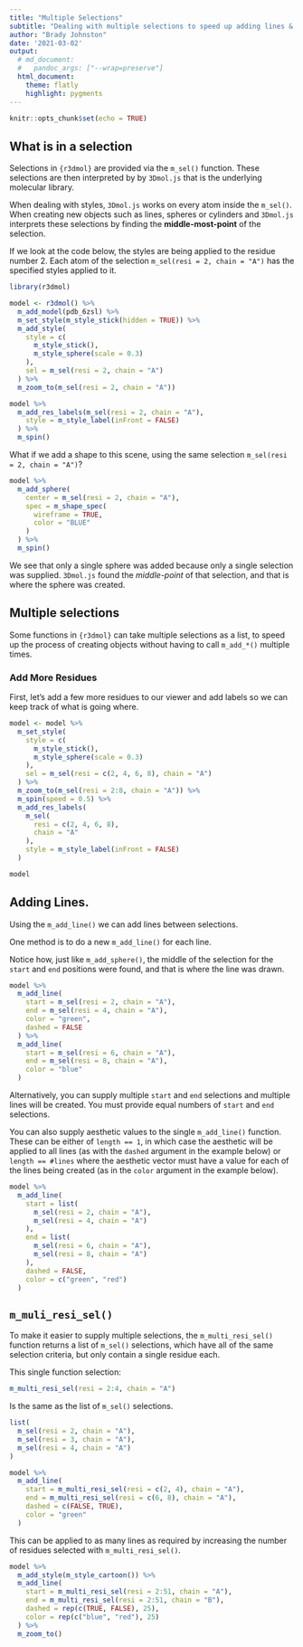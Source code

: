 ```yaml
---
title: "Multiple Selections"
subtitle: "Dealing with multiple selections to speed up adding lines & shapes."
author: "Brady Johnston"
date: '2021-03-02'
output:
  # md_document:
  #   pandoc_args: ["--wrap=preserve"]
  html_document:
    theme: flatly
    highlight: pygments
---
```


<!--
%\VignetteEngine{knitr::rmarkdown}
%\VignetteIndexEntry{Style Functions}
-->

```r
knitr::opts_chunk$set(echo = TRUE)
```


## What is in a selection

Selections in `{r3dmol}` are provided via the `m_sel()` function. These 
selections are then interpreted by by `3Dmol.js` that is the underlying 
molecular library. 

When dealing with styles, `3Dmol.js` works on every atom inside the `m_sel()`. 
When creating new objects such as lines, spheres or cylinders and `3Dmol.js` interprets these selections by finding the **middle-most-point** of the selection.

If we look at the code below, the styles are being applied to the residue
number 2. Each atom of the selection `m_sel(resi = 2, chain = "A")` has the 
specified styles applied to it.

```r
library(r3dmol)

model <- r3dmol() %>%
  m_add_model(pdb_6zsl) %>%
  m_set_style(m_style_stick(hidden = TRUE)) %>%
  m_add_style(
    style = c(
      m_style_stick(),
      m_style_sphere(scale = 0.3)
    ),
    sel = m_sel(resi = 2, chain = "A")
  ) %>%
  m_zoom_to(m_sel(resi = 2, chain = "A"))

model %>%
  m_add_res_labels(m_sel(resi = 2, chain = "A"),
    style = m_style_label(inFront = FALSE)
  ) %>%
  m_spin()
```

What if we add a shape to this scene, using the same selection
`m_sel(resi = 2, chain = "A")`?

```r
model %>%
  m_add_sphere(
    center = m_sel(resi = 2, chain = "A"),
    spec = m_shape_spec(
      wireframe = TRUE,
      color = "BLUE"
    )
  ) %>%
  m_spin()
```

We see that only a single sphere was added because only a single 
selection was supplied. `3Dmol.js` found the _middle-point_ of that selection, 
and that is where the sphere was created.

## Multiple selections

Some functions in `{r3dmol}` can take multiple selections as a list, to speed
up the process of creating objects without having to call `m_add_*()` multiple 
times.

### Add More Residues

First, let's add a few more residues to our viewer and add labels so we can keep
track of what is going where.

```r
model <- model %>%
  m_set_style(
    style = c(
      m_style_stick(),
      m_style_sphere(scale = 0.3)
    ),
    sel = m_sel(resi = c(2, 4, 6, 8), chain = "A")
  ) %>%
  m_zoom_to(m_sel(resi = 2:8, chain = "A")) %>%
  m_spin(speed = 0.5) %>%
  m_add_res_labels(
    m_sel(
      resi = c(2, 4, 6, 8),
      chain = "A"
    ),
    style = m_style_label(inFront = FALSE)
  )

model
```

## Adding Lines.

Using the `m_add_line()` we can add lines between selections. 

One method is to do a new `m_add_line()` for each line. 

Notice how, just like  `m_add_sphere()`, the middle of the selection for the
`start` and `end` positions were found, and that is where the line was drawn.

```r
model %>%
  m_add_line(
    start = m_sel(resi = 2, chain = "A"),
    end = m_sel(resi = 4, chain = "A"),
    color = "green",
    dashed = FALSE
  ) %>%
  m_add_line(
    start = m_sel(resi = 6, chain = "A"),
    end = m_sel(resi = 8, chain = "A"),
    color = "blue"
  )
```

Alternatively, you can supply multiple `start` and `end` selections and multiple
lines will be created. You must provide equal numbers of `start` and `end` 
selections.

You can also supply aesthetic values to the single `m_add_line()` function. 
These can be either of `length == 1`, in which case the aesthetic will be applied to all 
lines (as with the `dashed` argument in the example below) or `length == #lines`
where the aesthetic vector must have a value for each of the lines being created
(as in the `color` argument in the example below).

```r
model %>%
  m_add_line(
    start = list(
      m_sel(resi = 2, chain = "A"),
      m_sel(resi = 4, chain = "A")
    ),
    end = list(
      m_sel(resi = 6, chain = "A"),
      m_sel(resi = 8, chain = "A")
    ),
    dashed = FALSE,
    color = c("green", "red")
  )
```


## `m_muli_resi_sel()`

To make it easier to supply multiple selections, the `m_multi_resi_sel()` 
function returns a list of `m_sel()` selections, which have all of the same
selection criteria, but only contain a single residue each. 

This single function selection:
```r
m_multi_resi_sel(resi = 2:4, chain = "A")
```

Is the same as the list of `m_sel()` selections.
```r
list(
  m_sel(resi = 2, chain = "A"),
  m_sel(resi = 3, chain = "A"),
  m_sel(resi = 4, chain = "A")
)
```

```r
model %>%
  m_add_line(
    start = m_multi_resi_sel(resi = c(2, 4), chain = "A"),
    end = m_multi_resi_sel(resi = c(6, 8), chain = "A"),
    dashed = c(FALSE, TRUE),
    color = "green"
  )
```

This can be applied to as many lines as required by increasing the number
of residues selected with `m_multi_resi_sel()`.

```r
model %>%
  m_add_style(m_style_cartoon()) %>%
  m_add_line(
    start = m_multi_resi_sel(resi = 2:51, chain = "A"),
    end = m_multi_resi_sel(resi = 2:51, chain = "B"),
    dashed = rep(c(TRUE, FALSE), 25),
    color = rep(c("blue", "red"), 25)
  ) %>%
  m_zoom_to()
```

